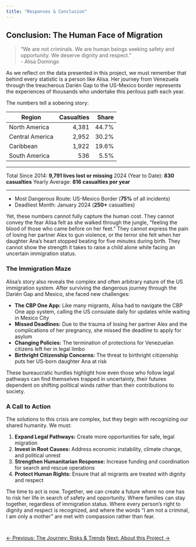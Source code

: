 ```yaml
---
title: "Responses & Conclusion"
---
```


## Conclusion: The Human Face of Migration

> "We are not criminals. We are human beings seeking safety and opportunity. We deserve dignity and respect."  
> - Alisa Domingo

As we reflect on the data presented in this project, we must remember that behind every statistic is a person like Alisa. Her journey from Venezuela through the treacherous Darién Gap to the US-Mexico border represents the experiences of thousands who undertake this perilous path each year.

The numbers tell a sobering story:

::: {.callout-important title="The Human Cost in Numbers"}

| Region           | Casualties | Share   |
|------------------|-----------:|--------:|
| North America    |      4,381 | 44.7%   |
| Central America  |      2,952 | 30.2%   |
| Caribbean        |      1,922 | 19.6%   |
| South America    |        536 |  5.5%   |

---

Total Since 2014: **9,791 lives lost or missing**
2024 (Year to Date): **830 casualties**
Yearly Average: **816 casualties per year**

---

- Most Dangerous Route: US-Mexico Border (**75%** of all incidents)
- Deadliest Month: January 2024 (**250+** casualties)

:::



Yet, these numbers cannot fully capture the human cost. They cannot convey the fear Alisa felt as she walked through the jungle, "feeling the blood of those who came before on her feet." They cannot express the pain of losing her partner Alex to gun violence, or the terror she felt when her daughter Ana's heart stopped beating for five minutes during birth. They cannot show the strength it takes to raise a child alone while facing an uncertain immigration status.

### The Immigration Maze

Alisa's story also reveals the complex and often arbitrary nature of the US immigration system. After surviving the dangerous journey through the Darién Gap and Mexico, she faced new challenges:

- **The CBP One App:** Like many migrants, Alisa had to navigate the CBP One app system, calling the US consulate daily for updates while waiting in Mexico City
- **Missed Deadlines:** Due to the trauma of losing her partner Alex and the complications of her pregnancy, she missed the deadline to apply for asylum
- **Changing Policies:** The termination of protections for Venezuelan citizens left her in legal limbo
- **Birthright Citizenship Concerns:** The threat to birthright citizenship puts her US-born daughter Ana at risk

These bureaucratic hurdles highlight how even those who follow legal pathways can find themselves trapped in uncertainty, their futures dependent on shifting political winds rather than their contributions to society.

### A Call to Action

The solutions to this crisis are complex, but they begin with recognizing our shared humanity. We must:

1. **Expand Legal Pathways:** Create more opportunities for safe, legal migration
2. **Invest in Root Causes:** Address economic instability, climate change, and political unrest
3. **Strengthen Humanitarian Response:** Increase funding and coordination for search and rescue operations
4. **Protect Human Rights:** Ensure that all migrants are treated with dignity and respect


The time to act is now. Together, we can create a future where no one has to risk her life in search of safety and opportunity. Where families can stay together, regardless of immigration status. Where every person's right to dignity and respect is recognized, and where the words "I am not a criminal, I am only a mother" are met with compassion rather than fear.

<div style="display: flex; justify-content: space-between; margin-top: 2em;">
  <a href="journey-risks.qmd" class="btn btn-outline-secondary">&larr; Previous: The Journey: Risks & Trends</a>
  <a href="about.qmd" class="btn btn-primary">Next: About this Project &rarr;</a>
</div>

